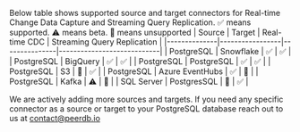 
Below table shows supported source and target connectors for Real-time Change Data Capture and Streaming Query Replication. ✅ means supported. ⚠️  means beta. 🛑 means unsupported
| Source       | Target          | Real-time CDC | Streaming Query Replication |
|--------------|-----------------|---------------|----------------------------|
| PostgreSQL   | Snowflake       |       ✅       |            ✅              |
| PostgreSQL   | BigQuery        |       ✅       |            ✅              |
| PostgreSQL   | PostgreSQL     |       ✅       |            ✅              |
| PostgreSQL   | S3              |      🛑      |            ✅              |
| PostgreSQL   | Azure EventHubs |      ✅      |            🛑             |
| PostgreSQL   | Kafka          |      ⚠️      |            🛑             |
| SQL Server   | PostgresSQL     |      🛑      |            ✅             |


We are actively adding more sources and targets. If you need any specific connector as a source or target to your PostgreSQL database reach out to us at contact@peerdb.io